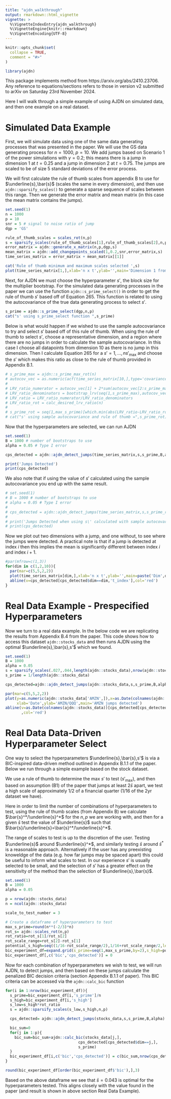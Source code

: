 ```yaml
---
title: "ajdn_walkthrough"
output: rmarkdown::html_vignette
vignette: >
  %\VignetteIndexEntry{ajdn_walkthrough}
  %\VignetteEngine{knitr::rmarkdown}
  %\VignetteEncoding{UTF-8}
---
```


```r
knitr::opts_chunk$set(
  collapse = TRUE,
  comment = "#>"
)
```

```r
library(ajdn)
```

This package implements method from https://arxiv.org/abs/2410.23706. Any reference to equations/sections refers to those in version v2 submitted to arXiv on Saturday 23rd November 2024.

Here I will walk through a simple example of using AJDN on simulated data, and then one example on a real dataset.

# Simulated Data Example

First, we will simulate data using one of the same data generating processes that was presented in the paper. We will use the GS data generating process for $n=1000,\;p=10$. We add jumps based on Scenario 1 of the power simulations with $\gamma=0.2$; this means there is a jump in dimension 1 at $t=0.25$ and a jump in dimension 2 at $t=0.75$. The jumps are scaled to be of size 5 standard deviations of the error process.

We will first calculate the rule of thumb scales from appendix B to use for $\underline{s},\bar{s}$ (scales the same in every dimension), and then use `ajdn::sparsify_scales()` to generate a sparse sequence of scales between this range. Then we generate the error matrix and mean matrix (in this case the mean matrix contains the jumps). 

```r
set.seed(1)
n = 1000
p = 10
snr = 5 # signal to noise ratio of jump
dgp = 'GS'

rule_of_thumb_scales = scales_rot(n,p)
s = sparsify_scales(rule_of_thumb_scales[1],rule_of_thumb_scales[2],n,p) 
error_matrix = ajdn::generate_x_matrix(n,p,dgp,s)
mean_matrix = ajdn::add_changepoints_scaled(1,0.2,snr,error_matrix,s)
time_series_matrix = error_matrix + mean_matrix[[1]]

cat('Rule of thumb minimum and maximum scales selected ',s)
plot(time_series_matrix[1,],xlab='n x t',ylab='',main='Dimension 1 from Simulated GS Process \n with a Single Jump',type='l',cex.main=0.8)
```

Next, for AJDN we must choose the hyperparameter $s'$, the block size for the multiplier bootstrap. For the simulated data generating processes in the paper we can use the function `ajdn::s_prime_select()` in order to get the rule of thumb $s'$ based off of Equation 265. This function is related to using the autocovariance of the true data generating process to select $s'$.

```r
s_prime = ajdn::s_prime_select(dgp,n,p)
cat("s' using s_prime_select function ",s_prime)
```

Below is what would happen if we wished to use the sample autocovariance to try and select $s'$ based off of this rule of thumb. When using the rule of thumb to select $s'$, choose a representative dimension, and a region where there are no jumps in order to calculate the sample autocovariance. In this case I choose all datapoints from dimension 10 as there is no jump in this dimension. Then I calculate Equation 265 for a $s'=1,\dots,ns'_\text{max}$ and choose the $s'$ which makes this ratio as close to the rule of thumb provided in Appendix B.1.

```r
# s_prime_max = ajdn::s_prime_max_rot(n)
# autocov_vec = as.numeric(acf(time_series_matrix[10,],type='covariance',plot=FALSE)$acf) 
# 
# LRV_ratio_numerator = autocov_vec[1] + 2*sum(autocov_vec[2:s_prime_max])
# LRV_ratio_denominators = bootstrap_lrv(seq(1,s_prime_max),autocov_vec)
# LRV_ratio = LRV_ratio_numerator/LRV_ratio_denominators
# LRV_ratio_rot = calc_desired_lrv_ratio(n)
# 
# s_prime_rot = seq(1,max_s_prime)[which.min(abs(LRV_ratio-LRV_ratio_rot))]/n
# cat("s' using sample autocovariance and rule of thumb =",s_prime_rot)
```

Now that the hyperparameters are selected, we can run AJDN

```r
set.seed(1)
B = 1000 # number of bootstraps to use
alpha = 0.05 # Type I error

cps_detected = ajdn::ajdn_detect_jumps(time_series_matrix,s,s_prime,B,alpha)

print('Jumps Detected')
print(cps_detected)
```

We also note that if using the value of $s'$ calculated using the sample autocovariance you end up with the same result.

```r
# set.seed(1)
# B = 1000 # number of bootstraps to use
# alpha = 0.05 # Type I error
# 
# cps_detected = ajdn::ajdn_detect_jumps(time_series_matrix,s,s_prime_rot,B,alpha)
# 
# print('Jumps Detected when using s\' calculated with sample autocovariance')
# print(cps_detected)
```

Now we plot out two dimensions with a jump, and one without, to see where the jumps were detected. A practical note is that if a jump is detected at index $i$ then this implies the mean is significantly different between index $i$ and index $i+1$.

```r
#par(mfrow=c(1,3))
for(dim in c(1,2,10)){
  par(mar=c(5,5,2,2))
  plot(time_series_matrix[dim,],xlab='n x t',ylab='',main=paste('Dim',dim),type='l')
  abline(v=cps_detected[cps_detected$dim==dim,'t_index'],col='red')
}
```

# Real Data Example - Prespecified Hyperparameters

Now we turn to a real data example. In the below code we are replicating the results from Appendix B.4 from the paper. This code shows how to access this dataset `ajdn::stocks_data` and then runs AJDN using the optimal $\underline{s},\bar{s},s'$ which we found.

```r
set.seed(1)
B = 1000
alpha = 0.05
s = sparsify_scales(.027,.044,length(ajdn::stocks_data),nrow(ajdn::stocks_data))
s_prime = 1/length(ajdn::stocks_data)

cps_detected=ajdn::ajdn_detect_jumps(ajdn::stocks_data,s,s_prime,B,alpha)

par(mar=c(5,5,2,2))
plot(y=as.numeric(ajdn::stocks_data['AMZN',]),x=as.Date(colnames(ajdn::stocks_data)),
     xlab='Date',ylab='AMZN/QQQ',main='AMZN jumps detected')
abline(v=as.Date(colnames(ajdn::stocks_data))[cps_detected[cps_detected$dim==which(rownames(stocks_data)=='AMZN'),'t_index']]
       ,col='red')
```

# Real Data Data-Driven Hyperparameter Select

One way to select the hyperparameters $\underline{s},\bar{s},s'$ is via a BIC-inspired data-driven method outlined in Appendix B.1.1 of the paper. Below we run through a simple example based on the stock dataset.

We use a rule of thumb to determine the max $s'$ to test ($s'_{\text{max}}$), and then based on assumption (B1) of the paper that jumps at least $2\bar{s}$ apart, we test a high scale of approximately 1/2 of a financial quarter (1/16 of the 2yr dataset we have).

Here in order to limit the number of combinations of hyperparameters to test, using the rule of thumb scales (from Appendix B) we calculate $\bar{s}^*/\underline{s}^*$ for the $n,p$ we are working with, and then for a given $\bar{s}$ test the value of $\underline{s}$ such that $\bar{s}/\underline{s}=\bar{s}^*/\underline{s}^*$. 

The range of scales to test is up to the discretion of the user. Testing $\underline{s}$ around $\underline{s}^*$, and similarly testing $\bar{s}$ around $\bar{s}^*$ is a reasonable approach. Alternatively if the user has any preexisting knoweldge of the data (e.g. how far jumps may be spaced apart) this could be useful to inform what scales to test. In our experience $s'$ is usually selected to be small, and the selection of $s'$ has a greater effect on the sensitivity of the method than the selection of $\underline{s},\bar{s}$.

```r
set.seed(1)
B = 1000
alpha = 0.05

p = nrow(ajdn::stocks_data)
n = ncol(ajdn::stocks_data)

scale_to_test_number = 3

# Create a dataframe of hyperparameters to test
max_s_prime=round(n**(-2/3)*n)
rot_s= ajdn::scales_rot(n,p)
rot_ratio=rot_s[1]/rot_s[2]
rot_scale_range=rot_s[2]-rot_s[1]
potential_s_high=seq((1/16-rot_scale_range/2),1/16+rot_scale_range/2,length.out=scale_to_test_number)
bic_experiment_df=expand.grid(s_prime=seq(1,max_s_prime,by=2),s_high=potential_s_high)
bic_experiment_df[,c('bic','cps_detected')] = 0
```

Now for each combination of hyperparameters we wish to test, we will run AJDN, to detect jumps, and then based on these jumps calculate the penalized BIC decision criteria (section Appendix B.1.1 of paper). This BIC criteria can be accessed via the `ajdn::calc_bic` function

```r
for(i in 1:nrow(bic_experiment_df)){
  s_prime=bic_experiment_df[i,'s_prime']/n
  s_high=bic_experiment_df[i,'s_high']
  s_low=s_high*rot_ratio
  s = ajdn::sparsify_scales(s_low,s_high,n,p)

  cps_detected= ajdn::ajdn_detect_jumps(stocks_data,s,s_prime,B,alpha)

  bic_sum=0
  for(j in 1:p){
    bic_sum=bic_sum+ajdn::calc_bic(stocks_data[j,],
                                cps_detected[cps_detected$dim==j,],
                                s_prime)
  }
  bic_experiment_df[i,c('bic','cps_detected')] = c(bic_sum,nrow(cps_detected))
}

round(bic_experiment_df[order(bic_experiment_df$'bic'),],3)
```

Based on the above dataframe we see that $\bar{s}=0.043$ is optimal for the hyperparameters tested. This aligns closely with the value found in the paper (and result is shown in above section Real Data Example).

